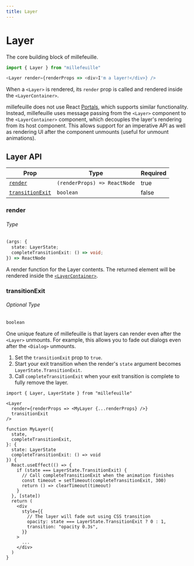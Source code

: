 ```yaml
---
title: Layer
---
```



# Layer

<p className="intro">The core building block of millefeuille.</p>
<LayerExample />

<!-- prettier-ignore -->
```js
import { Layer } from "millefeuille"

<Layer render={renderProps => <div>I'm a layer!</div>} />
```

When a `<Layer>` is rendered, its `render` prop is called and rendered inside
the `<LayerContainer>`.

millefeuille does not use React
[Portals](https://reactjs.org/docs/portals.html), which supports similar
functionality. Instead, millefeuille uses message passing from the `<Layer>`
component to the `<LayerContainer>` component, which decouples the layer's
rendering from its host component. This allows support for an imperative API as
well as rendering UI after the component unmounts (useful for unmount
animations).

## Layer API

| Prop                                | Type                         | Required |
| ----------------------------------- | ---------------------------- | -------- |
| [`render`](#render)                 | `(renderProps) => ReactNode` | true     |
| [`transitionExit`](#transitionexit) | `boolean`                    | false    |

### render

###### Type

<!-- prettier-ignore -->
```typescript
(args: {
  state: LayerState;
  completeTransitionExit: () => void;
}) => ReactNode
```

A render function for the Layer contents. The returned element will be rendered
inside the [`<LayerContainer>`](/layer-container).

### transitionExit

###### Optional Type

```typescript
boolean
```

One unique feature of millefeuille is that layers can render even after the
`<Layer>` unmounts. For example, this allows you to fade out dialogs even after
the `<Dialog>` unmounts.

1. Set the `transitionExit` prop to `true`.
2. Start your exit transition when the render's `state` argument becomes
   `LayerState.TransitionExit`.
3. Call `completeTransitionExit` when your exit transition is complete to fully
   remove the layer.

<!-- prettier-ignore -->
```typescript{5,18,26}
import { Layer, LayerState } from "millefeuille"

<Layer
  render={renderProps => <MyLayer {...renderProps} />}
  transitionExit
/>

function MyLayer({
  state,
  completeTransitionExit,
}: {
  state: LayerState
  completeTransitionExit: () => void
}) {
  React.useEffect(() => {
    if (state === LayerState.TransitionExit) {
      // Call completeTransitionExit when the animation finishes
      const timeout = setTimeout(completeTransitionExit, 300)
      return () => clearTimeout(timeout)
    }
  }, [state])
  return (
    <div
      style={{
        // The layer will fade out using CSS transition
        opacity: state === LayerState.TransitionExit ? 0 : 1,
        transition: "opacity 0.3s",
      }}
    >
      ...
    </div>
  )
}
```
